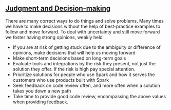 
<Meta title="Developer/Contributing/Code of Conduct/Judgment and Decision-making" />

## [Judgment and Decision-making](https://zeroheight.com/2c2e9ba82/p/177da9-judgment-and-decision-making)

There are many correct ways to do things and solve problems. Many times we have to make decisions without the help of best-practice examples to follow and move forward. To deal with uncertainty and still move forward we foster having strong opinions, weakly held

- If you are at risk of getting stuck due to the ambiguity or difference of opinions, make decisions that will help us moving forward
- Make short-term decisions based on long-term goals
- Evaluate tools and integrations by the risk they present, not just the solution they offer. If the risk is high pay special attention.
- Prioritize solutions for people who use Spark and how it serves the customers who use products built with Spark
- Seek feedback on code review often, and more often when a solution takes you down a new path
- Take time to provide good code review, encompassing the above values when providing feedback.
